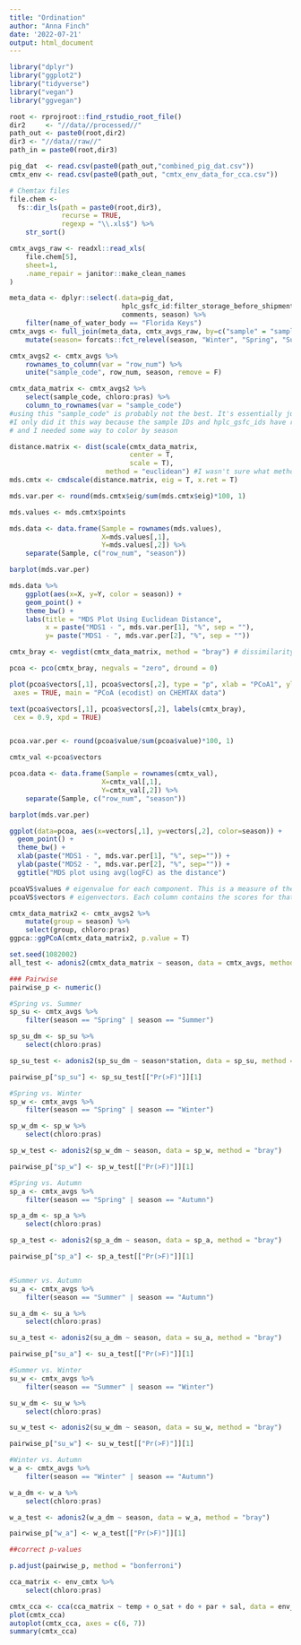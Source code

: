 ```yaml
---
title: "Ordination"
author: "Anna Finch"
date: '2022-07-21'
output: html_document
---
```


```r
library("dplyr")
library("ggplot2")
library("tidyverse")
library("vegan")
library("ggvegan")

root <- rprojroot::find_rstudio_root_file()
dir2     <- "//data//processed//"
path_out <- paste0(root,dir2)
dir3 <- "//data//raw//"
path_in = paste0(root,dir3)

pig_dat  <- read.csv(paste0(path_out,"combined_pig_dat.csv"))
cmtx_env <- read.csv(paste0(path_out, "cmtx_env_data_for_cca.csv"))

# Chemtax files
file.chem <-
  fs::dir_ls(path = paste0(root,dir3),
             recurse = TRUE,
             regexp = "\\.xls$") %>% 
    str_sort()

cmtx_avgs_raw <- readxl::read_xls(
    file.chem[5],
    sheet=1,
    .name_repair = janitor::make_clean_names
)

meta_data <- dplyr::select(.data=pig_dat, 
                            hplc_gsfc_id:filter_storage_before_shipment_to_gfsc, 
                            comments, season) %>%
    filter(name_of_water_body == "Florida Keys")
cmtx_avgs <- full_join(meta_data, cmtx_avgs_raw, by=c("sample" = "sample_id")) %>%
    mutate(season= forcats::fct_relevel(season, "Winter", "Spring", "Summer", "Fall"))

cmtx_avgs2 <- cmtx_avgs %>% 
    rownames_to_column(var = "row_num") %>% 
    unite("sample_code", row_num, season, remove = F)

cmtx_data_matrix <- cmtx_avgs2 %>%
    select(sample_code, chloro:pras) %>% 
    column_to_rownames(var = "sample_code")
#using this "sample_code" is probably not the best. It's essentially just using the season and row number
#I only did it this way because the sample IDs and hplc_gsfc_ids have repeat values so I could not convert them to rownames, 
# and I needed some way to color by season
```

```r
distance.matrix <- dist(scale(cmtx_data_matrix, 
                              center = T, 
                              scale = T),
                        method = "euclidean") #I wasn't sure what method to use
mds.cmtx <- cmdscale(distance.matrix, eig = T, x.ret = T)

mds.var.per <- round(mds.cmtx$eig/sum(mds.cmtx$eig)*100, 1)

mds.values <- mds.cmtx$points

mds.data <- data.frame(Sample = rownames(mds.values),
                       X=mds.values[,1],
                       Y=mds.values[,2]) %>% 
    separate(Sample, c("row_num", "season"))

barplot(mds.var.per)

mds.data %>% 
    ggplot(aes(x=X, y=Y, color = season)) +
    geom_point() +
    theme_bw() +
    labs(title = "MDS Plot Using Euclidean Distance",
         x = paste("MDS1 - ", mds.var.per[1], "%", sep = ""),
         y= paste("MDS1 - ", mds.var.per[2], "%", sep = ""))

```

```r
cmtx_bray <- vegdist(cmtx_data_matrix, method = "bray") # dissimilarity matrix using bray-curtis distance indices on the varespec dataset native to vegan

pcoa <- pco(cmtx_bray, negvals = "zero", dround = 0)

plot(pcoa$vectors[,1], pcoa$vectors[,2], type = "p", xlab = "PCoA1", ylab = "PCoA2",
 axes = TRUE, main = "PCoA (ecodist) on CHEMTAX data")

text(pcoa$vectors[,1], pcoa$vectors[,2], labels(cmtx_bray), 
 cex = 0.9, xpd = TRUE)


pcoa.var.per <- round(pcoa$value/sum(pcoa$value)*100, 1)

cmtx_val <-pcoa$vectors

pcoa.data <- data.frame(Sample = rownames(cmtx_val),
                       X=cmtx_val[,1],
                       Y=cmtx_val[,2]) %>% 
    separate(Sample, c("row_num", "season"))

barplot(mds.var.per)

ggplot(data=pcoa, aes(x=vectors[,1], y=vectors[,2], color=season)) +
  geom_point() +
  theme_bw() +
  xlab(paste("MDS1 - ", mds.var.per[1], "%", sep="")) +
  ylab(paste("MDS2 - ", mds.var.per[2], "%", sep="")) +
  ggtitle("MDS plot using avg(logFC) as the distance") 

pcoaVS$values # eigenvalue for each component. This is a measure of the variance explained by each dimension
pcoaVS$vectors # eigenvectors. Each column contains the scores for that dimension.

cmtx_data_matrix2 <- cmtx_avgs2 %>%
    mutate(group = season) %>%
    select(group, chloro:pras)
ggpca::ggPCoA(cmtx_data_matrix2, p.value = T)

```

```r
set.seed(1082002)
all_test <- adonis2(cmtx_data_matrix ~ season, data = cmtx_avgs, method = "bray")

### Pairwise
pairwise_p <- numeric()

#Spring vs. Summer
sp_su <- cmtx_avgs %>% 
    filter(season == "Spring" | season == "Summer")

sp_su_dm <- sp_su %>%
    select(chloro:pras)

sp_su_test <- adonis2(sp_su_dm ~ season*station, data = sp_su, method = "bray")

pairwise_p["sp_su"] <- sp_su_test[["Pr(>F)"]][1]

#Spring vs. Winter
sp_w <- cmtx_avgs %>% 
    filter(season == "Spring" | season == "Winter")

sp_w_dm <- sp_w %>%
    select(chloro:pras)

sp_w_test <- adonis2(sp_w_dm ~ season, data = sp_w, method = "bray")

pairwise_p["sp_w"] <- sp_w_test[["Pr(>F)"]][1]

#Spring vs. Autumn
sp_a <- cmtx_avgs %>% 
    filter(season == "Spring" | season == "Autumn")

sp_a_dm <- sp_a %>%
    select(chloro:pras)

sp_a_test <- adonis2(sp_a_dm ~ season, data = sp_a, method = "bray")

pairwise_p["sp_a"] <- sp_a_test[["Pr(>F)"]][1]


#Summer vs. Autumn
su_a <- cmtx_avgs %>% 
    filter(season == "Summer" | season == "Autumn")

su_a_dm <- su_a %>%
    select(chloro:pras)

su_a_test <- adonis2(su_a_dm ~ season, data = su_a, method = "bray")

pairwise_p["su_a"] <- su_a_test[["Pr(>F)"]][1]

#Summer vs. Winter
su_w <- cmtx_avgs %>% 
    filter(season == "Summer" | season == "Winter")

su_w_dm <- su_w %>%
    select(chloro:pras)

su_w_test <- adonis2(su_w_dm ~ season, data = su_w, method = "bray")

pairwise_p["su_w"] <- su_w_test[["Pr(>F)"]][1]

#Winter vs. Autumn
w_a <- cmtx_avgs %>% 
    filter(season == "Winter" | season == "Autumn")

w_a_dm <- w_a %>%
    select(chloro:pras)

w_a_test <- adonis2(w_a_dm ~ season, data = w_a, method = "bray")

pairwise_p["w_a"] <- w_a_test[["Pr(>F)"]][1]

##correct p-values

p.adjust(pairwise_p, method = "bonferroni")

```

```r
cca_matrix <- env_cmtx %>% 
    select(chloro:pras)

cmtx_cca <- cca(cca_matrix ~ temp + o_sat + do + par + sal, data = env_cmtx, na.action = na.exclude)
plot(cmtx_cca)
autoplot(cmtx_cca, axes = c(6, 7))
summary(cmtx_cca)

```

